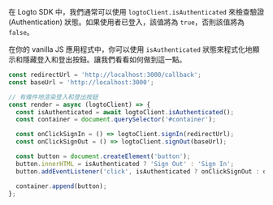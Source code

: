 在 Logto SDK 中，我們通常可以使用 `logtoClient.isAuthenticated` 來檢查驗證 (Authentication) 狀態。如果使用者已登入，該值將為 `true`，否則該值將為 `false`。

在你的 vanilla JS 應用程式中，你可以使用 `isAuthenticated` 狀態來程式化地顯示和隱藏登入和登出按鈕。讓我們看看如何做到這一點。

```js
const redirectUrl = 'http://localhost:3000/callback';
const baseUrl = 'http://localhost:3000';

// 有條件地渲染登入和登出按鈕
const render = async (logtoClient) => {
  const isAuthenticated = await logtoClient.isAuthenticated();
  const container = document.querySelector('#container');

  const onClickSignIn = () => logtoClient.signIn(redirectUrl);
  const onClickSignOut = () => logtoClient.signOut(baseUrl);

  const button = document.createElement('button');
  button.innerHTML = isAuthenticated ? 'Sign Out' : 'Sign In';
  button.addEventListener('click', isAuthenticated ? onClickSignOut : onClickSignIn);

  container.append(button);
};
```
